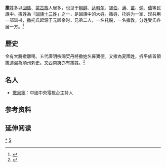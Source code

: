 '''撒'''姓多以[[回族|回族]]、[[蒙古族|蒙古族]]人居多，也见于[[朝鲜族|朝鲜]]、[[达斡尔族|达斡尔]]、[[锡伯族|锡伯]]、[[满族|满]]、[[苗族|苗]]、[[侗族|侗]]、[[傣|傣]]等民族中。撒姓為「[[回族十三姓|回族十三姓]]」之一，是回族中的大姓。撒姓、托姓为一家．现共用一部谱书，撒托氏起源于元顺帝时，兄弟二人，一名托脱，一名撒敦，分姓受氏各居一方。<ref>{{Cite web |url=http://wiki.zupulu.com/doc.php?action=view&docid=695 |title=撒氏族谱录 |access-date=2013-12-14 |archive-date=2016-03-04 |archive-url=https://web.archive.org/web/20160304105553/http://wiki.zupulu.com/doc.php?action=view&docid=695 |dead-url=no }}</ref>

== 歷史 ==
金有大將撒離喝。五代唐明宗賜契丹將撒姓名羅寶德。又撒為夏國姓，折平族首領撒逋渴為順州刺史。又西南夷亦有撒姓。<ref>{{Cite web |url=http://fate.ximizi.com/xingshiqiyuan_info.php?xingshi_key=%E6%92%92 |title=撒姓的來源 |access-date=2013-12-14 |archive-date=2016-05-07 |archive-url=https://web.archive.org/web/20160507013718/http://fate.ximizi.com/xingshiqiyuan_info.php?xingshi_key=%E6%92%92 |dead-url=no }}</ref>

== 名人 ==
* [[撒貝寧|撒貝寧]]：中國中央電視台主持人

== 参考资料 ==
{{Reflist}}

== 延伸阅读 ==
{{Wikisource further reading}}

{{姓氏小作品}}
[[Category:撒姓|*]]
[[Category:漢姓|S]]